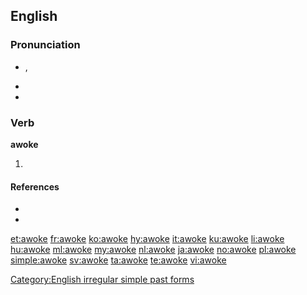 ==English==

===Pronunciation===
* {{enPR|ə-wōk'}}, {{IPA|/əˈwəʊk/}}
* {{audio|En-us-awoke.ogg|Audio (US)|lang=en}}
* {{rhymes|əʊk}}

===Verb===
'''awoke'''

# {{en-simple past of|awake}}

====References====
* {{R:American Heritage 2000|awoke}}
* {{R:Dictionary.com|awoke}}

[[Category:English irregular simple past forms]]

[[et:awoke]]
[[fr:awoke]]
[[ko:awoke]]
[[hy:awoke]]
[[it:awoke]]
[[ku:awoke]]
[[li:awoke]]
[[hu:awoke]]
[[ml:awoke]]
[[my:awoke]]
[[nl:awoke]]
[[ja:awoke]]
[[no:awoke]]
[[pl:awoke]]
[[simple:awoke]]
[[sv:awoke]]
[[ta:awoke]]
[[te:awoke]]
[[vi:awoke]]